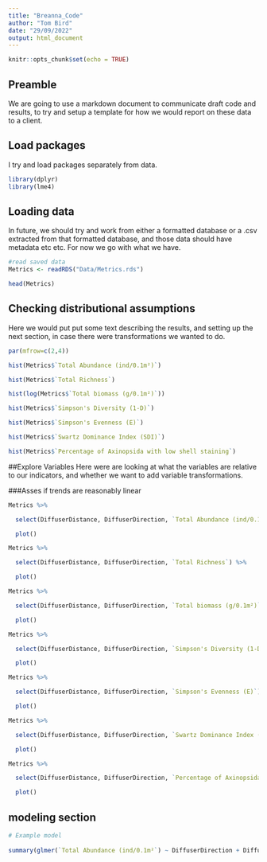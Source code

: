 ```yaml
---
title: "Breanna_Code"
author: "Tom Bird"
date: "29/09/2022"
output: html_document
---
```


```r
knitr::opts_chunk$set(echo = TRUE)
```

## Preamble

We are going to use a markdown document to communicate draft code and results, to try and setup a template for how we would report on these data to a client. 


## Load packages
I try and load packages separately from data.

```r
library(dplyr)
library(lme4)

```

## Loading data

In future, we should try and work from either a formatted database or a .csv extracted from that formatted database, and those data should have metadata etc etc.  For now we go with what we have.

```r
#read saved data
Metrics <- readRDS("Data/Metrics.rds")
```

```r
head(Metrics)
```


## Checking distributional assumptions
Here we would put put some text describing the results, and setting up the next section, in case there were transformations we wanted to do.

```r
par(mfrow=c(2,4))

hist(Metrics$`Total Abundance (ind/0.1m²)`)

hist(Metrics$`Total Richness`)

hist(log(Metrics$`Total biomass (g/0.1m²)`))

hist(Metrics$`Simpson's Diversity (1-D)`)

hist(Metrics$`Simpson's Evenness (E)`)

hist(Metrics$`Swartz Dominance Index (SDI)`)

hist(Metrics$`Percentage of Axinopsida with low shell staining`)
```
 



##Explore Variables
Here were are looking at what the variables are relative to our indicators, and whether we want to add variable transformations.

###Asses if trends are reasonably linear

```r
Metrics %>%

  select(DiffuserDistance, DiffuserDirection, `Total Abundance (ind/0.1m²)`) %>%

  plot()

Metrics %>%

  select(DiffuserDistance, DiffuserDirection, `Total Richness`) %>%

  plot()

Metrics %>%

  select(DiffuserDistance, DiffuserDirection, `Total biomass (g/0.1m²)`) %>%

  plot()

Metrics %>%

  select(DiffuserDistance, DiffuserDirection, `Simpson's Diversity (1-D)`) %>%

  plot()

Metrics %>%

  select(DiffuserDistance, DiffuserDirection, `Simpson's Evenness (E)`) %>%

  plot()

Metrics %>%

  select(DiffuserDistance, DiffuserDirection, `Swartz Dominance Index (SDI)`) %>%

  plot()

Metrics %>% 

  select(DiffuserDistance, DiffuserDirection, `Percentage of Axinopsida with low shell staining`) %>%

  plot()
```
 

## modeling section
```r
# Example model
 
summary(glmer(`Total Abundance (ind/0.1m²`) ~ DiffuserDirection + DiffuserDistance + DiffuserDirection:DiffuserDistance + (1|Rep), data = Metrics, family = poisson)
```


